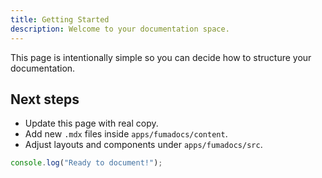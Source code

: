 ```yaml
---
title: Getting Started
description: Welcome to your documentation space.
---
```


This page is intentionally simple so you can decide how to structure your
documentation.

## Next steps

- Update this page with real copy.
- Add new `.mdx` files inside `apps/fumadocs/content`.
- Adjust layouts and components under `apps/fumadocs/src`.

```ts
console.log("Ready to document!");
```
